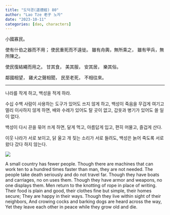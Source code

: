 ```yaml
---
title: "도덕경(道德經) 80"
author: "Lao Tze 老子 노자"
date: "2023-10-11"
categories: [dao, characters]
---
```


小國寡民。

使有什伯之器而不用； 使民重死而不遠徙。 雖有舟輿，無所乘之， 雖有甲兵，無所陳之。

使民復結繩而用之。 甘其食， 美其服， 安其居， 樂其俗。

鄰國相望， 雞犬之聲相聞， 民至老死， 不相往來。

------------------------------------------------------------------------

나라를 작게 하고, 백성을 적게 하라.

수십 수백 사람이 사용하는 도구가 있어도 쓰지 않게 하고, 백성이 죽음을 무겁게 여기고 멀리 이사하지 않게 하면, 배와 수레가 있어도 탈 곳이 없고, 갑옷과 병기가 있어도 쓸 일이 없다.

백성이 다시 끈을 묶어 쓰게 하면, 달게 먹고, 아름답게 입고, 편히 머물고, 즐겁게 산다.

이웃 나라가 서로 보이고, 닭 울고 개 짖는 소리가 서로 들려도, 백성은 늙어 죽도록 서로 왔다 갔다 하지 않는다.

![](20231012_185351-01.jpeg)

A small country has fewer people. Though there are machines that can work ten to a hundred times faster than man, they are not needed. The people take death seriously and do not travel far. Though they have boats and carriages, no on uses them. Though they have armor and weapons, no one displays them. Men return to the knotting of rope in place of writing. Their food is plain and good, their clothes fine but simple, their homes secure; They are happy in their ways. Though they live within sight of their neighbors, And crowing cocks and barking dogs are heard across the way, Yet they leave each other in peace while they grow old and die.
